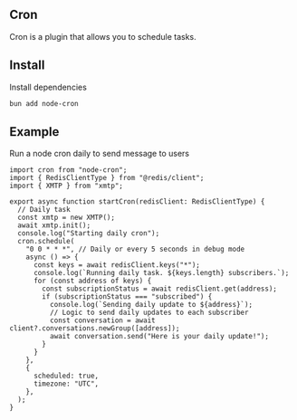 ## Cron

Cron is a plugin that allows you to schedule tasks.

## Install

Install dependencies

```bash [cmd]
bun add node-cron
```

## Example

Run a node cron daily to send message to users

```tsx [src/plugins/cron.ts]
import cron from "node-cron";
import { RedisClientType } from "@redis/client";
import { XMTP } from "xmtp";

export async function startCron(redisClient: RedisClientType) {
  // Daily task
  const xmtp = new XMTP();
  await xmtp.init();
  console.log("Starting daily cron");
  cron.schedule(
    "0 0 * * *", // Daily or every 5 seconds in debug mode
    async () => {
      const keys = await redisClient.keys("*");
      console.log(`Running daily task. ${keys.length} subscribers.`);
      for (const address of keys) {
        const subscriptionStatus = await redisClient.get(address);
        if (subscriptionStatus === "subscribed") {
          console.log(`Sending daily update to ${address}`);
          // Logic to send daily updates to each subscriber
          const conversation = await client?.conversations.newGroup([address]);
          await conversation.send("Here is your daily update!");
        }
      }
    },
    {
      scheduled: true,
      timezone: "UTC",
    },
  );
}
```
